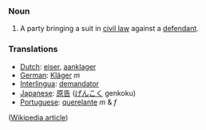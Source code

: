===Noun===
#A party bringing a suit in [[civil law]] against a [[defendant]].

===Translations===
*[[Dutch]]: [[eiser]], [[aanklager]]
*[[German]]: [[Kläger]] ''m''
*[[Interlingua]]: [[demandator]]
*[[Japanese]]: [[原告]] ([[げんこく]] genkoku)
*[[Portuguese]]: [[querelante]] ''m'' & ''f''

([[w:plaintiff|Wikipedia article]])